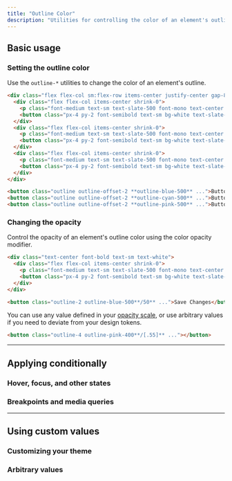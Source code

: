 ```yaml
---
title: "Outline Color"
description: "Utilities for controlling the color of an element's outline."
---
```




## Basic usage

### Setting the outline color

Use the `outline-*` utilities to change the color of an element's outline.

```html {{ example: true }}
<div class="flex flex-col sm:flex-row items-center justify-center gap-8 sm:gap-16 font-bold text-sm text-white text-center">
  <div class="flex flex-col items-center shrink-0">
    <p class="font-medium text-sm text-slate-500 font-mono text-center mb-3 dark:text-slate-400">outline-blue-500</p>
    <button class="px-4 py-2 font-semibold text-sm bg-white text-slate-700 border border-slate-300 rounded-md shadow-sm outline outline-2 outline-offset-2 outline-blue-500 dark:bg-slate-700 dark:text-slate-200 dark:border-transparent">Button A</button>
  </div>
  <div class="flex flex-col items-center shrink-0">
    <p class="font-medium text-sm text-slate-500 font-mono text-center mb-3 dark:text-slate-400">outline-cyan-500</p>
    <button class="px-4 py-2 font-semibold text-sm bg-white text-slate-700 border border-slate-300 rounded-md shadow-sm outline outline-2 outline-offset-2 outline-cyan-500 dark:bg-slate-700 dark:text-slate-200 dark:border-transparent">Button B</button>
  </div>
  <div class="flex flex-col items-center shrink-0">
    <p class="font-medium text-sm text-slate-500 font-mono text-center mb-3 dark:text-slate-400">outline-pink-500</p>
    <button class="px-4 py-2 font-semibold text-sm bg-white text-slate-700 border border-slate-300 rounded-md shadow-sm outline outline-2 outline-offset-2 outline-pink-500 dark:bg-slate-700 dark:text-slate-200 dark:border-transparent">Button C</button>
  </div>
</div>
```

```html
<button class="outline outline-offset-2 **outline-blue-500** ...">Button A</button>
<button class="outline outline-offset-2 **outline-cyan-500** ...">Button B</button>
<button class="outline outline-offset-2 **outline-pink-500** ...">Button C</button>
```

### Changing the opacity

Control the opacity of an element's outline color using the color opacity modifier.

```html {{ example: true }}
<div class="text-center font-bold text-sm text-white">
  <div class="flex flex-col items-center shrink-0">
    <p class="font-medium text-sm text-slate-500 font-mono text-center mb-3 dark:text-slate-400">outline-blue-500/50</p>
    <button class="px-4 py-2 font-semibold text-sm bg-white text-slate-700 border border-slate-300 rounded-md shadow-sm outline outline-2 outline-offset-2 outline-blue-500/50 dark:bg-slate-700 dark:text-slate-200 dark:border-transparent">Save Changes</button>
  </div>
</div>
```

```html
<button class="outline-2 outline-blue-500**/50** ...">Save Changes</button>
```

You can use any value defined in your [opacity scale](/docs/opacity), or use arbitrary values if you need to deviate from your design tokens.

```html
<button class="outline-4 outline-pink-400**/[.55]** ..."></button>
```

---

## <Heading ignore>Applying conditionally</Heading>

### <Heading ignore>Hover, focus, and other states</Heading>

<HoverFocusAndOtherStates defaultClass="outline" featuredClass="outline-blue-400" element="button" />

### <Heading ignore>Breakpoints and media queries</Heading>

<BreakpointsAndMediaQueries defaultClass="outline" featuredClass="outline-blue-400" element="button" />

---

## Using custom values

### Customizing your theme

<CustomizePluginColors name="outline" configKey="outlineColor" />

### Arbitrary values

<ArbitraryValues property="outline-color" featuredClass="outline-[#243c5a]" element="button" />
